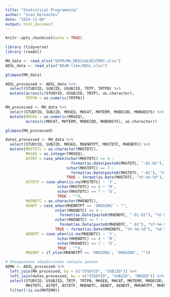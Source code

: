 ```yaml
---
title: "Statistical Programming"
author: "Ivan Derkachev"
date: "2024-11-09"
output: html_document
---
```


```r
knitr::opts_chunk$set(echo = TRUE)

library (tidyverse)
library (readxl)
```


```r
MH_data <- read_xlsx("SDTM/MH_MEDICALHISTORY.xlsx")
ADSL_data <- read_xlsx("ADaM-like/ADSL.xlsx")

glimpse(MH_data)
```


```r
ADSL_processed <- ADSL_data %>%
  select(STUDYID, SUBJID, USUBJID, TRTP, TRTPN) %>%
  mutate(across(c(STUDYID, USUBJID, TRTP), as.character),
         TRTPN = as.numeric(TRTPN))
```



```r
MH_processed <- MH_data %>%
  select(STUDYID, SUBJID, MHSEQ, MHCAT, MHTERM, MHDECOD, MHBODSYS) %>%
  mutate(MHSEQ = as.numeric(MHSEQ),
         across(c(MHCAT, MHTERM, MHDECOD, MHBODSYS), as.character))

glimpse(MH_processed)


```



```r

dates_processed <- MH_data %>%
  select(STUDYID, SUBJID, MHSEQ, MHENRTPT, MHSTDTC, MHENDTC) %>%
  mutate(MHSTDTC = as.character(MHSTDTC),
         MHSEQ = as.integer(MHSEQ),
         ASTDT = case_when(nchar(MHSTDTC) == 4 ~ 
                             format(as.Date(paste0(MHSTDTC, "-01-01"), "%Y-%m-%d"), "%d.%m.%Y"),
                           nchar(MHSTDTC) == 7 ~ 
                             format(as.Date(paste0(MHSTDTC, "-01"), "%Y-%m-%d"), "%d.%m.%Y"),
                           TRUE ~ format(as.Date(MHSTDTC, "%Y-%m-%d"), "%d.%m.%Y")),
         ASTDTF = case_when(is.na(MHSTDTC) ~ 'Y',
                       nchar(MHSTDTC) == 4 ~ 'M',
                       nchar(MHSTDTC) == 7 ~ 'D',
                       TRUE ~ ""),
         MHENDTC = as.character(MHENDTC),
         AENDT = case_when(MHENRTPT == 'ONGOING' ~ "",
                      nchar(MHENDTC) == 4 ~ 
                        format(as.Date(paste0(MHENDTC, "-01-01"), "%Y-%m-%d"), "%d.%m.%Y"),
                      nchar(MHENDTC) == 7 ~ 
                        format(as.Date(paste0(MHENDTC, "-01"), "%Y-%m-%d"), "%d.%m.%Y"),
                      TRUE ~ format(as.Date(MHENDTC, "%Y-%m-%d"), "%d.%m.%Y")),
         AENDTF = case_when(is.na(MHENDTC) ~ 'Y',
                       nchar(MHENDTC) == 4 ~ 'M',
                       nchar(MHENDTC) == 7 ~ 'D',
                       TRUE ~ ""),
         MHENRF = if_else(MHENRTPT == 'ONGOING', 'ONGOING', ""))

```




```r
# Объединение обработанных наборов данных
ADMH <- ADSL_processed %>%
  left_join(MH_processed, by = c("STUDYID", "SUBJID")) %>%
  left_join(dates_processed, by = c("STUDYID", "SUBJID", "MHSEQ")) %>%
  select(STUDYID, USUBJID, TRTP, TRTPN, MHSEQ, MHCAT, MHTERM, MHDECOD, MHBODSYS,
         MHSTDTC, ASTDT, ASTDTF, MHENDTC, AENDT, AENDTF, MHENRTPT, MHENRF) %>%
  filter(!is.na(MHTERM))

```

